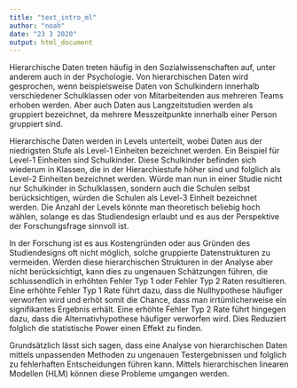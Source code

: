 ```yaml
---
title: "text_intro_ml"
author: "noah"
date: "23 3 2020"
output: html_document
---
```

Hierarchische Daten treten häufig in den Sozialwissenschaften auf, unter anderem auch in der Psychologie. Von hierarchischen Daten wird gesprochen, wenn beispielsweise Daten von Schulkindern innerhalb verschiedener Schulklassen oder von Mitarbeitenden aus mehreren Teams erhoben werden. Aber auch Daten aus Langzeitstudien werden als gruppiert bezeichnet, da mehrere Messzeitpunkte innerhalb einer Person gruppiert sind. 

Hierarchische Daten werden in Levels unterteilt, wobei Daten aus der niedrigsten Stufe als Level-1 Einheiten bezeichnet werden. Ein Beispiel für Level-1 Einheiten sind Schulkinder. Diese Schulkinder befinden sich wiederum in Klassen, die in der Hierarchiestufe höher sind und folglich als Level-2 Einheiten bezeichnet werden. Würde man nun in einer Studie nicht nur Schulkinder in Schulklassen, sondern auch  die Schulen selbst berücksichtigen, würden die Schulen als Level-3 Einheit bezeichnet werden. Die Anzahl der Levels könnte man theoretisch beliebig hoch wählen, solange es das Studiendesign erlaubt und es aus der Perspektive der Forschungsfrage sinnvoll ist.

In der Forschung ist es aus Kostengründen oder aus Gründen des Studiendesigns oft nicht möglich, solche gruppierte Datenstrukturen zu vermeiden. Werden diese hierarchischen Strukturen in der Analyse aber nicht berücksichtigt, kann dies zu ungenauen Schätzungen führen, die schlussendlich in erhöhten Fehler Typ 1 oder Fehler Typ 2 Raten resultieren. Eine erhöhte Fehler Typ 1 Rate führt dazu, dass die Nullhypothese häufiger verworfen wird und erhöt somit die Chance, dass man irrtümlicherweise ein signifikantes Ergebnis erhält. Eine erhöhte Fehler Typ 2 Rate führt hingegen dazu, dass die Alternativhypothese häufiger verworfen wird. Dies Reduziert folglich die statistische Power einen Effekt zu finden. 

Grundsätzlich lässt sich sagen, dass eine Analyse von hierarchischen Daten mittels unpassenden Methoden zu ungenauen Testergebnissen und folglich zu fehlerhaften Entscheidungen führen kann. Mittels hierarchischen linearen Modellen (HLM) können diese Probleme umgangen werden.